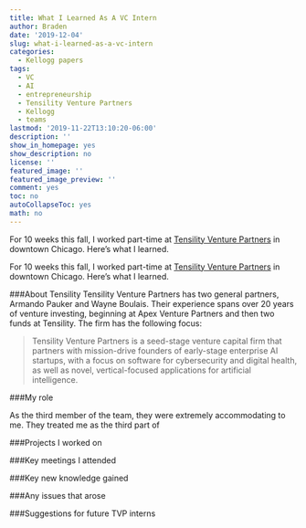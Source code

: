 ```yaml
---
title: What I Learned As A VC Intern
author: Braden
date: '2019-12-04'
slug: what-i-learned-as-a-vc-intern
categories:
  - Kellogg papers
tags:
  - VC
  - AI
  - entrepreneurship
  - Tensility Venture Partners
  - Kellogg
  - teams
lastmod: '2019-11-22T13:10:20-06:00'
description: ''
show_in_homepage: yes
show_description: no
license: ''
featured_image: ''
featured_image_preview: ''
comment: yes
toc: no
autoCollapseToc: yes
math: no
---
```


For 10 weeks this fall, I worked part-time at [Tensility Venture Partners](http://www.tensilityvc.com/) in downtown Chicago. Here's what I learned.

<!--more-->

For 10 weeks this fall, I worked part-time at [Tensility Venture Partners](http://www.tensilityvc.com/) in downtown Chicago. Here's what I learned.

###About Tensility
Tensility Venture Partners has two general partners, Armando Pauker and Wayne Boulais. Their experience spans over 20 years of venture investing, beginning at Apex Venture Partners and then two funds at Tensility. The firm has the following focus:

>Tensility Venture Partners is a seed-stage venture capital firm that partners with mission-drive founders of early-stage enterprise AI startups, with a focus on software for cybersecurity and digital health, as well as novel, vertical-focused applications for artificial intelligence.

###My role

As the third member of the team, they were extremely accommodating to me. They treated me as the third part of 


###Projects I worked on


###Key meetings I attended


###Key new knowledge gained


###Any issues that arose


###Suggestions for future TVP interns








